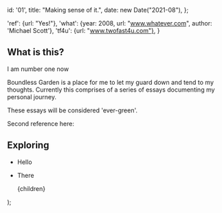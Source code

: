 
  id: '01',
  title: "Making sense of it.",
  date: new Date("2021-08"),
};

  'ref': {url: "Yes!"},
  'what': {year: 2008, url: "www.whatever.com", author: 'Michael Scott'},
  'tf4u': {url: "www.twofast4u.com"},
}

## What is this?

I am number one now <Inline id={meta.id} citation="ref" />

Boundless Garden is a place for me to let my guard down and tend to my thoughts.
Currently this comprises of a series of essays documenting my personal journey.

These essays will be considered 'ever-green'. <Inline id={meta.id} citation="what" />

Second reference here: <Inline id={meta.id} citation="tf4u" />

## Exploring

- Hello
- There

  <Layout meta={meta}>
    <References id={meta.id} references={references} />
    {children}
  </Layout>
);
